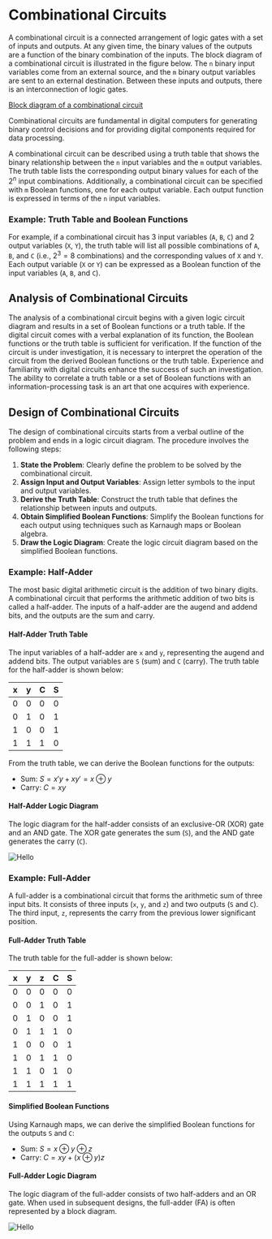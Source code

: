 # Combinational Circuits

A combinational circuit is a connected arrangement of logic gates with a set of inputs and outputs. At any given time, the binary values of the outputs are a function of the binary combination of the inputs. The block diagram of a combinational circuit is illustrated in the figure below. The `n` binary input variables come from an external source, and the `m` binary output variables are sent to an external destination. Between these inputs and outputs, there is an interconnection of logic gates.

[Block diagram of a combinational circuit](Fig1-15.png)

Combinational circuits are fundamental in digital computers for generating binary control decisions and for providing digital components required for data processing.

A combinational circuit can be described using a truth table that shows the binary relationship between the `n` input variables and the `m` output variables. The truth table lists the corresponding output binary values for each of the $2^n$ input combinations. Additionally, a combinational circuit can be specified with `m` Boolean functions, one for each output variable. Each output function is expressed in terms of the `n` input variables.

### Example: Truth Table and Boolean Functions

For example, if a combinational circuit has 3 input variables (`A`, `B`, `C`) and 2 output variables (`X`, `Y`), the truth table will list all possible combinations of `A`, `B`, and `C` (i.e., $2^3 = 8$ combinations) and the corresponding values of `X` and `Y`. Each output variable (`X` or `Y`) can be expressed as a Boolean function of the input variables (`A`, `B`, and `C`).

## Analysis of Combinational Circuits

The analysis of a combinational circuit begins with a given logic circuit diagram and results in a set of Boolean functions or a truth table. If the digital circuit comes with a verbal explanation of its function, the Boolean functions or the truth table is sufficient for verification. If the function of the circuit is under investigation, it is necessary to interpret the operation of the circuit from the derived Boolean functions or the truth table. Experience and familiarity with digital circuits enhance the success of such an investigation. The ability to correlate a truth table or a set of Boolean functions with an information-processing task is an art that one acquires with experience.

## Design of Combinational Circuits

The design of combinational circuits starts from a verbal outline of the problem and ends in a logic circuit diagram. The procedure involves the following steps:

1. **State the Problem**: Clearly define the problem to be solved by the combinational circuit.
2. **Assign Input and Output Variables**: Assign letter symbols to the input and output variables.
3. **Derive the Truth Table**: Construct the truth table that defines the relationship between inputs and outputs.
4. **Obtain Simplified Boolean Functions**: Simplify the Boolean functions for each output using techniques such as Karnaugh maps or Boolean algebra.
5. **Draw the Logic Diagram**: Create the logic circuit diagram based on the simplified Boolean functions.

### Example: Half-Adder

The most basic digital arithmetic circuit is the addition of two binary digits. A combinational circuit that performs the arithmetic addition of two bits is called a half-adder. The inputs of a half-adder are the augend and addend bits, and the outputs are the sum and carry.

#### Half-Adder Truth Table

The input variables of a half-adder are `x` and `y`, representing the augend and addend bits. The output variables are `S` (sum) and `C` (carry). The truth table for the half-adder is shown below:

| x   | y   | C   | S   |
| --- | --- | --- | --- |
| 0   | 0   | 0   | 0   |
| 0   | 1   | 0   | 1   |
| 1   | 0   | 0   | 1   |
| 1   | 1   | 1   | 0   |

From the truth table, we can derive the Boolean functions for the outputs:

- Sum: $S = x'y + xy' = x \oplus y$
- Carry: $C = xy$

#### Half-Adder Logic Diagram

The logic diagram for the half-adder consists of an exclusive-OR (XOR) gate and an AND gate. The XOR gate generates the sum (`S`), and the AND gate generates the carry (`C`).

<Image src="/adders/Half-Adder.svg" alt="Hello" width={500} height={500} />

### Example: Full-Adder

A full-adder is a combinational circuit that forms the arithmetic sum of three input bits. It consists of three inputs (`x`, `y`, and `z`) and two outputs (`S` and `C`). The third input, `z`, represents the carry from the previous lower significant position.

#### Full-Adder Truth Table

The truth table for the full-adder is shown below:

| x   | y   | z   | C   | S   |
| --- | --- | --- | --- | --- |
| 0   | 0   | 0   | 0   | 0   |
| 0   | 0   | 1   | 0   | 1   |
| 0   | 1   | 0   | 0   | 1   |
| 0   | 1   | 1   | 1   | 0   |
| 1   | 0   | 0   | 0   | 1   |
| 1   | 0   | 1   | 1   | 0   |
| 1   | 1   | 0   | 1   | 0   |
| 1   | 1   | 1   | 1   | 1   |

#### Simplified Boolean Functions

Using Karnaugh maps, we can derive the simplified Boolean functions for the outputs `S` and `C`:

- Sum: $S = x \oplus y \oplus z$
- Carry: $C = xy + (x \oplus y)z$

#### Full-Adder Logic Diagram

The logic diagram of the full-adder consists of two half-adders and an OR gate. When used in subsequent designs, the full-adder (FA) is often represented by a block diagram.

<Image src="/adders/Full-Adder.svg" alt="Hello" width={650} height={650} />

